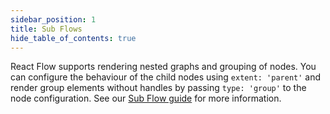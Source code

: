 ```yaml
---
sidebar_position: 1
title: Sub Flows
hide_table_of_contents: true
---
```



React Flow supports rendering nested graphs and grouping of nodes. You can configure the behaviour of the child nodes using `extent: 'parent'` and render group elements without handles by passing `type: 'group'` to the node configuration. See our [Sub Flow guide](/docs/guides/sub-flows) for more information.

<CodeViewer codePath="example-flows/SubFlows" />
